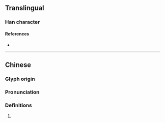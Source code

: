 {{character info}}
==Translingual==

===Han character===
{{Han char|rn=96|rad=玉|as=08|sn=12|four=|canj=MGOG|ids=⿰𤣩隹}}

====References====
* {{Han ref|kx=0734.160|dkj=21055|dj=1146.180|hdz=21122.090|uh=741F|ud=29727}}

----

==Chinese==
{{zh-forms}}

===Glyph origin===
{{Han etym}}

===Pronunciation===
{{zh-pron
|m=wéi,yù
|c=wai4
|mc=y
|oc=y
|cat=
}}

===Definitions===
{{zh-hanzi}}

# {{rfdef|zh}}